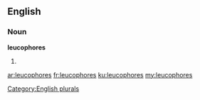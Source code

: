 ==English==

===Noun===
'''leucophores'''

# {{plural of|[[leucophore]]}}

[[Category:English plurals]]

[[ar:leucophores]]
[[fr:leucophores]]
[[ku:leucophores]]
[[my:leucophores]]